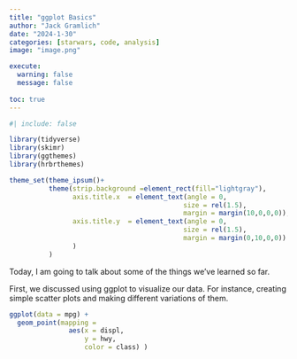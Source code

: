 ```yaml
---
title: "ggplot Basics"
author: "Jack Gramlich"
date: "2024-1-30"
categories: [starwars, code, analysis]
image: "image.png"

execute: 
  warning: false
  message: false
  
toc: true
---
```

```r
#| include: false

library(tidyverse)
library(skimr)
library(ggthemes)
library(hrbrthemes)

theme_set(theme_ipsum()+
          theme(strip.background =element_rect(fill="lightgray"),
                axis.title.x  = element_text(angle = 0,
                                            size = rel(1.5),
                                            margin = margin(10,0,0,0)),
                axis.title.y  = element_text(angle = 0,
                                            size = rel(1.5),
                                            margin = margin(0,10,0,0))
                )
          )
```

Today, I am going to talk about some of the things we've learned so far. 

First, we discussed using ggplot to visualize our data. For instance, creating simple scatter plots and making different variations of them.

```r
ggplot(data = mpg) +
  geom_point(mapping = 
               aes(x = displ,
                   y = hwy,
                   color = class) )

```

